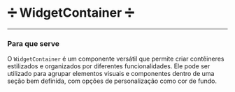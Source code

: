 
<Meta title="Utils/WidgetContainer/Sobre o Componente ➗" />

# ➗ WidgetContainer ➗

---

### Para que serve
O `WidgetContainer` é um componente versátil que permite criar contêineres estilizados e organizados por diferentes funcionalidades.
Ele pode ser utilizado para agrupar elementos visuais e componentes dentro de uma seção bem definida, com opções de personalização como cor de fundo.